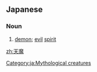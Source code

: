==Japanese==
{{ja-kanjitab|てん|ま|yomi=o}}

===Noun===
{{ja-noun|てんま}}

# [[demon]]; [[evil]] [[spirit]]

[[Category:ja:Mythological creatures]]
[[zh:天魔]]